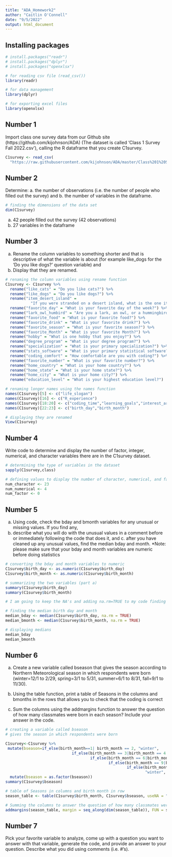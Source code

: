 ```yaml
---
title: "ADA_Homework2"
author: "Caitlin O'Connell"
date: "9/5/2022"
output: html_document
---
```


## Installing packages
```r
# install.packages("readr")
# install.packages("dplyr")
# install.packages("openxlsx")

# for reading csv file (read_csv())
library(readr)

# for data management
library(dplyr)

# for exporting excel files
library(openxlsx)

```

## Number 1
Import class one survey data from our Github site (https://github.com/kijohnson/ADA) 
(The dataset is called ‘Class 1 Survey Fall 2022.csv’), calling the R dataframe that you create C1survey.
```r
C1survey <- read_csv(
  "https://raw.githubusercontent.com/kijohnson/ADA/master/Class%201%20Survey%20Fall%202022.csv")

```

## Number 2
Determine: a. the number of observations (i.e. the number of people who filled out the survey) and 
b. the number of variables in the dataframe.
```r
# finding the dimensions of the data set
dim(C1survey)
```

a. 42 people filled out the survey (42 observations)
b. 27 variables in the dataframe

## Number 3
a. Rename the column variables to something shorter and that is descriptive of what the variable is about 
(for example like_dogs for the ‘Do you like dogs?’ question variable) and 
b. Display that they are renamed.
```r
# renaming the column variables using rename function
C1survey <- C1survey %>%
  rename("like_cats" = "Do you like cats?") %>%
  rename("like_dogs" = "Do you like dogs?") %>%
  rename("item_desert_island" = 
           "If you were stranded on a desert island, what is the one item you want to have with you?") %>%
  rename("favorite_day" = "What is your favorite day of the week?") %>%
  rename("lark_owl_humbird" = "Are you a lark, an owl, or a hummingbird?") %>%
  rename("favorite_food" = "What is your favorite food?") %>%
  rename("favorite_drink" = "What is your favorite drink?") %>%
  rename("favorite_season" = "What is your favorite season?") %>%
  rename("favorite_Month" = "What is your favorite Month?") %>%
  rename("hobby" = "What is one hobby that you enjoy?") %>%
  rename("degree_program" = "What is your degree program?") %>%
  rename("specialization" = "What is your primary specialization?") %>%
  rename("stats_software" = "What is your primary statistical software?") %>%
  rename("coding_comfort" = "How comfortable are you with coding?") %>%
  rename("favorite_number" = "What is your favorite number?") %>%
  rename("home_country" = "What is your home country?") %>%
  rename("home_state" = "What is your home state?") %>%
  rename("home_city" = "What is your home city?") %>%
  rename("education_level" = "What is your highest education level?")

# renaming longer names using the names function
names(C1survey)[5] <- c("life_slogan")
names(C1survey)[16] <- c("R_experience")
names(C1survey)[18:20] <- c("coding_time","learning_goals","interest_area")
names(C1survey)[22:23] <- c("birth_day","birth_month")

# displaying they are renamed
View(C1survey)
```

## Number 4
Write code to determine and display the number of factor, integer, numerical, and character variables there are in the C1survey dataset.

```r
# determining the type of variables in the dataset
sapply(C1survey,class)
```

```r
# defining values to display the number of character, numerical, and factor 
num_character <- 23
num_numerical <- 4
num_factor <- 0
```

## Number 5
a. Using code, check the bday and bmonth variables for any unusual or missing values. 
If you find any, 
b. describe what you will do with the unusual values in a comment before or immediately following the code that does it, and c. after you have cleaned up any unusual values, find the median bday and month. 
*Note: please make sure that your bday and month variables are numeric before doing statistics

```r
# converting the bday and month variables to numeric
C1survey$birth_day <- as.numeric(C1survey$birth_day)
C1survey$birth_month <- as.numeric(C1survey$birth_month)
```

```r
# summarizing the two variables (part a)
summary(C1survey$birth_day)
summary(C1survey$birth_month)
```

```r
# I am going to keep the NA's and adding na.rm=TRUE to my code finding the median.

# finding the median birth day and month
median_bday <- median(C1survey$birth_day, na.rm = TRUE)
median_bmonth <- median(C1survey$birth_month, na.rm = TRUE)

# displaying medians
median_bday
median_bmonth
```

## Number 6
a. Create a new variable called bseason that gives the season according to Northern Meteorological season in which respondents were born (winter=12/1 to 2/29, spring=3/1 to 5/31, summer=6/1 to 8/31, fall=9/1 to 11/30). 

b. Using the table function, print a table of Seasons in the columns and bmonths in the rows that allows you to check that the coding is correct 

c. Sum the columns using the addmargins function to answer the question of how many classmates were born in each season? Include your answer in the code.
```r
# creating a variable called bseason 
# gives the season in which respondents were born

C1survey<-C1survey %>%
 mutate(bseason=if_else(birth_month==1| birth_month == 2, "winter", 
                             if_else(birth_month == 3|birth_month == 4| birth_month == 5, "spring",
                                     if_else(birth_month == 6|birth_month == 7| birth_month == 8, "summer",
                                             if_else(birth_month == 9|birth_month==10|birth_month==11, "fall",
                                                     if_else(birth_month == 12, 
                                                             "winter", NULL)))))) %>%
  mutate(bseason = as.factor(bseason))
summary(C1survey$bseason)
```

```r
# table of Seasons in columns and birth month in row
season_table <- table(C1survey$birth_month, C1survey$bseason, useNA = "always")
```

```r
# Summing the columns to answer the question of how many classmates were born in each season
addmargins(season_table, margin = seq_along(dim(season_table)), FUN = sum, quiet = TRUE)
```

## Number 7
Pick your favorite variable to analyze, come up with a question you want to answer with that variable, generate the code, and provide an answer to your question. Describe what you did using comments (i.e. #’s).

```r

```

